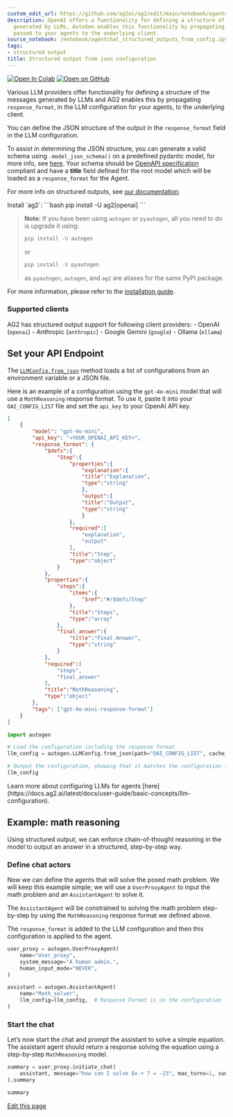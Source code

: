 ```yaml
---
custom_edit_url: https://github.com/ag2ai/ag2/edit/main/notebook/agentchat_structured_outputs_from_config.ipynb
description: OpenAI offers a functionality for defining a structure of the messages
  generated by LLMs, AutoGen enables this functionality by propagating response_format
  passed to your agents to the underlying client.
source_notebook: /notebook/agentchat_structured_outputs_from_config.ipynb
tags:
- structured output
title: Structured output from json configuration
---
```


<a href="https://colab.research.google.com/github/ag2ai/ag2/blob/main/notebook/agentchat_structured_outputs_from_config.ipynb" class="colab-badge" target="_blank"><img noZoom src="https://colab.research.google.com/assets/colab-badge.svg" alt="Open In Colab" /></a>
<a href="https://github.com/ag2ai/ag2/blob/main/notebook/agentchat_structured_outputs_from_config.ipynb" class="github-badge" target="_blank"><img noZoom src="https://img.shields.io/badge/Open%20on%20GitHub-grey?logo=github" alt="Open on GitHub" /></a>




Various LLM providers offer functionality for defining a structure of
the messages generated by LLMs and AG2 enables this by propagating
`response_format`, in the LLM configuration for your agents, to the
underlying client.

You can define the JSON structure of the output in the `response_format`
field in the LLM configuration.

To assist in determining the JSON structure, you can generate a valid
schema using `.model_json_schema()` on a predefined pydantic model, for
more info, see
[here](https://docs.pydantic.dev/latest/concepts/json_schema/). Your
schema should be [OpenAPI
specification](https://github.com/OAI/OpenAPI-Specification) compliant
and have a **title** field defined for the root model which will be
loaded as a `response_format` for the Agent.

For more info on structured outputs, see [our
documentation](https://docs.ag2.ai/latest/docs/user-guide/basic-concepts/structured-outputs).


<div class="info Requirements">
<Info>
Install `ag2`:
```bash
pip install -U ag2[openai]
```

> **Note:** If you have been using `autogen` or `pyautogen`, all you need to do is upgrade it using:  
> ```bash
> pip install -U autogen
> ```
> or  
> ```bash
> pip install -U pyautogen
> ```
> as `pyautogen`, `autogen`, and `ag2` are aliases for the same PyPI package.  


For more information, please refer to the [installation guide](https://docs.ag2.ai/latest/docs/user-guide/basic-concepts/installing-ag2).
</Info>
</div>


### Supported clients

AG2 has structured output support for following client providers: -
OpenAI (`openai`) - Anthropic (`anthropic`) - Google Gemini (`google`) -
Ollama (`ollama`)

## Set your API Endpoint

The
[`LLMConfig.from_json`](https://docs.ag2.ai/latest/docs/api-reference/autogen/llm_config/LLMConfig)
method loads a list of configurations from an environment variable or a
JSON file.

Here is an example of a configuration using the `gpt-4o-mini` model that
will use a `MathReasoning` response format. To use it, paste it into
your `OAI_CONFIG_LIST` file and set the `api_key` to your OpenAI API
key.

```json
[
    {
        "model": "gpt-4o-mini",
        "api_key": "<YOUR_OPENAI_API_KEY>",
        "response_format": {
            "$defs":{
                "Step":{
                    "properties":{
                        "explanation":{
                        "title":"Explanation",
                        "type":"string"
                        },
                        "output":{
                        "title":"Output",
                        "type":"string"
                        }
                    },
                    "required":[
                        "explanation",
                        "output"
                    ],
                    "title":"Step",
                    "type":"object"
                }
            },
            "properties":{
                "steps":{
                    "items":{
                        "$ref":"#/$defs/Step"
                    },
                    "title":"Steps",
                    "type":"array"
                },
                "final_answer":{
                    "title":"Final Answer",
                    "type":"string"
                }
            },
            "required":[
                "steps",
                "final_answer"
            ],
            "title":"MathReasoning",
            "type":"object"
        },         
        "tags": ["gpt-4o-mini-response-format"]
    }
]
```


```python
import autogen

# Load the configuration including the response format
llm_config = autogen.LLMConfig.from_json(path="OAI_CONFIG_LIST", cache_seed=42).where(tags=["gpt-4o-response-format"])

# Output the configuration, showing that it matches the configuration file.
llm_config
```


<div class="tip">
<Tip>
Learn more about configuring LLMs for agents [here](https://docs.ag2.ai/latest/docs/user-guide/basic-concepts/llm-configuration).
</Tip>
</div>


## Example: math reasoning

Using structured output, we can enforce chain-of-thought reasoning in
the model to output an answer in a structured, step-by-step way.

### Define chat actors

Now we can define the agents that will solve the posed math problem. We
will keep this example simple; we will use a `UserProxyAgent` to input
the math problem and an `AssistantAgent` to solve it.

The `AssistantAgent` will be constrained to solving the math problem
step-by-step by using the `MathReasoning` response format we defined
above.

The `response_format` is added to the LLM configuration and then this
configuration is applied to the agent.

```python
user_proxy = autogen.UserProxyAgent(
    name="User_proxy",
    system_message="A human admin.",
    human_input_mode="NEVER",
)

assistant = autogen.AssistantAgent(
    name="Math_solver",
    llm_config=llm_config,  # Response Format is in the configuration
)
```

### Start the chat

Let’s now start the chat and prompt the assistant to solve a simple
equation. The assistant agent should return a response solving the
equation using a step-by-step `MathReasoning` model.

```python
summary = user_proxy.initiate_chat(
    assistant, message="how can I solve 8x + 7 = -23", max_turns=1, summary_method="last_msg"
).summary

summary
```

<div className="edit-url-container">
    <a className="edit-url" href="https://github.com/ag2ai/ag2/edit/main/notebook/agentchat_structured_outputs_from_config.ipynb" target='_blank'><Icon icon="pen" iconType="solid" size="13px"/> Edit this page</a>
</div>
